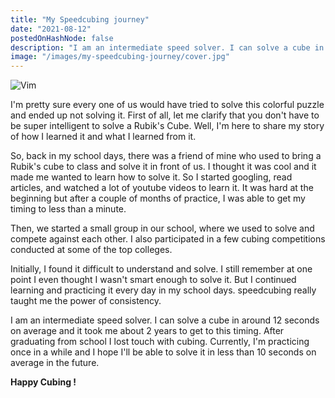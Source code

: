 ```yaml
---
title: "My Speedcubing journey"
date: "2021-08-12"
postedOnHashNode: false
description: "I am an intermediate speed solver. I can solve a cube in around 12 seconds on average and it took me about 2 years to get to this timing."
image: "/images/my-speedcubing-journey/cover.jpg"
---
```


<Image
  src="/images/my-speedcubing-journey/cover.jpg"
  width={1400}
  height={750}
  alt="Vim"
/>

I'm pretty sure every one of us would have tried to solve this colorful puzzle and ended up not solving it. First of all, let me clarify that you don't have to be super intelligent to solve a Rubik's Cube. Well, I'm here to share my story of how I learned it and what I learned from it.

So, back in my school days, there was a friend of mine who used to bring a Rubik's cube to class and solve it in front of us. I thought it was cool and it made me wanted to learn how to solve it. So I started googling, read articles, and watched a lot of youtube videos to learn it. It was hard at the beginning but after a couple of months of practice, I was able to get my timing to less than a minute.

Then, we started a small group in our school, where we used to solve and compete against each other. I also participated in a few cubing competitions conducted at some of the top colleges.

Initially, I found it difficult to understand and solve. I still remember at one point I even thought I wasn't smart enough to solve it. But I continued learning and practicing it every day in my school days. speedcubing really taught me the power of consistency.

I am an intermediate speed solver. I can solve a cube in around 12 seconds on average and it took me about 2 years to get to this timing. After graduating from school I lost touch with cubing. Currently, I'm practicing once in a while and I hope I'll be able to solve it in less than 10 seconds on average in the future.

**Happy Cubing !**
